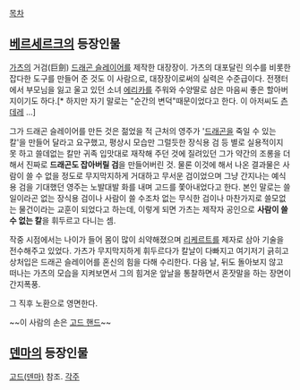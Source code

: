 [[목차]]
== [[베르세르크]]의 등장인물 ==
[[가츠(베르세르크)|가츠]]의 거검(巨劍) [[드래곤 슬레이어(베르세르크)|드래곤 슬레이어]]를 제작한 대장장이. 가츠의 대포달린 의수를 비롯한 잡다한 도구를 만들어 준 것도 이 사람으로, 대장장이로써의 실력은 수준급이다. 전쟁터에서 부모님을 잃고 울고 있던 소녀 [[에리카#s-1.2.1|에리카]]를 주워와 수양딸로 삼은 마음씨 좋은 할아버지이기도 하다.[* 하지만 자기 말로는 "순간의 변덕"때문이었다고 한다. 이 아저씨도 [[츤데레]] ...]

그가 드래곤 슬레이어를 만든 것은 젊었을 적 근처의 영주가 '[[드래곤]]을 죽일 수 있는 칼'을 만들어 달라고 요구했고, 평상시 모습만 그럴듯한 장식용 검 등 별로 실용적이지 못 하고 쓸데없는 칼만 귀족 입맛대로 재작해 주던 것에 질려있던 그가 약간의 조롱을 더해서 진짜로 '''드래곤도 잡아버릴 검'''을 만들어버린 것. 물론 이것에 해서 나온 결과물은 사람이 쓸 수 없을 정도로 무지막지하게 거대하고 무서운 검이었으며 그냥 간지나는 예식용 검을 기대했던 영주는 노발대발 화를 내며 고드를 쫓아내었다고 한다. 본인 말로는 쓸 일이라곤 없는 장식용 검이나 사람이 쓸 수조차 없는 무식한 검이나 마찬가지로 쓸모없는 물건이라는 교훈이 되었다고 하는데, 이렇게 되면 가츠는 제작자 공인으로 '''사람이 쓸 수 없는 칼'''을 휘두르고 다니는 셈.

작중 시점에서는 나이가 들어 몸이 많이 쇠약해졌으며 [[리케르트]]를 제자로 삼아 기술을 전수해주고 있었다. 가츠가 무지막지하게 휘두르다가 칼날이 다빠지고 여기저기 긁히고 상처입은 드래곤 슬레이어를 혼신의 힘을 다해 수리한다. 다음 날, 뒤도 돌아보지 않고 떠나는 가츠의 모습을 지켜보면서 그의 힘겨운 앞날을 통찰하면서 혼잣말을 하는 장면이 간지폭풍.

그 직후 노환으로 영면한다.

~~이 사람의 손은 [[고드 핸드]]~~

== [[덴마]]의 등장인물 ==
[[고드(덴마)]] 참조.
[[각주]]
